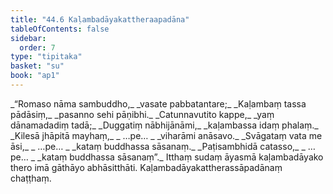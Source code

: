 ```yaml
---
title: "44.6 Kaḷambadāyakattheraapadāna"
tableOfContents: false
sidebar:
  order: 7
type: "tipitaka"
basket: "su"
book: "ap1"
---
```



<DynamicBreadcrumb />

<Division number="50" book="ap1">

<Paragraph number="5723" type="verses" book="ap1">
_“Romaso nāma sambuddho,_  
_vasate pabbatantare;_  
_Kaḷambaṃ tassa pādāsiṃ,_  
_pasanno sehi pāṇibhi._  

</Paragraph>

</Division>
<Division number="51" book="ap1">

<Paragraph number="5724" type="verses" book="ap1">
_Catunnavutito kappe,_  
_yaṃ dānamadadiṃ tadā;_  
_Duggatiṃ nābhijānāmi,_  
_kaḷambassa idaṃ phalaṃ._  

</Paragraph>

</Division>
<Division number="52" book="ap1">

<Paragraph number="5725" type="verses" book="ap1">
_Kilesā jhāpitā mayhaṃ,_  
_ …pe… _  
_viharāmi anāsavo._  

</Paragraph>

</Division>
<Division number="53" book="ap1">

<Paragraph number="5726" type="verses" book="ap1">
_Svāgataṃ vata me āsi,_  
_ …pe… _  
_kataṃ buddhassa sāsanaṃ._  

</Paragraph>

</Division>
<Division number="54" book="ap1">

<Paragraph number="5727" type="verses" book="ap1">
_Paṭisambhidā catasso,_  
_ …pe… _  
_kataṃ buddhassa sāsanaṃ”._  

</Paragraph>

<Paragraph number="5728" book="ap1">
Itthaṃ sudaṃ āyasmā kaḷambadāyako thero imā gāthāyo abhāsitthāti.

</Paragraph>
</Division>

<Paragraph number="5729" type="center" book="ap1">
Kaḷambadāyakattherassāpadānaṃ chaṭṭhaṃ.
</Paragraph>